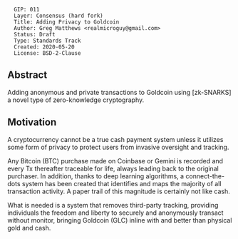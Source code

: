 <pre>
  GIP: 011
  Layer: Consensus (hard fork)
  Title: Adding Privacy to Goldcoin
  Author: Greg Matthews <realmicroguy@gmail.com>
  Status: Draft
  Type: Standards Track
  Created: 2020-05-20
  License: BSD-2-Clause
</pre>

==Abstract==

Adding anonymous and private transactions to Goldcoin using [zk-SNARKS] a novel type of zero-knowledge cryptography.

==Motivation==

A cryptocurrency cannot be a true cash payment system unless it utilizes some form of privacy to protect users from invasive oversight and tracking.

Any Bitcoin (BTC) purchase made on Coinbase or Gemini is recorded and every Tx thereafter traceable for life, always leading back to the original purchaser. In addition, thanks to deep learning algorithms, a connect-the-dots system has been created that identifies and maps the majority of all transaction activity. A paper trail of this magnitude is certainly not like cash.

What is needed is a system that removes third-party tracking, providing individuals the freedom and liberty to securely and anonymously transact without monitor, bringing Goldcoin (GLC) inline with and better than physical gold and cash.
